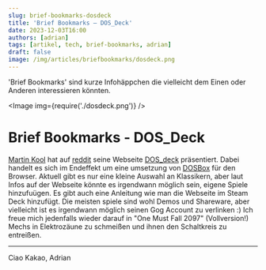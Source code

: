 ---
slug: brief-bookmarks-dosdeck
title: 'Brief Bookmarks – DOS_Deck'
date: 2023-12-03T16:00
authors: [adrian]
tags: [artikel, tech, brief-bookmarks, adrian]
draft: false
image: /img/articles/briefbookmarks/dosdeck.png
---


'Brief Bookmarks' sind kurze Infohäppchen die vielleicht dem Einen oder Anderen interessieren könnten.

<Image img={require('./dosdeck.png')} />

<!--truncate-->

# Brief Bookmarks - DOS_Deck

[Martin Kool](https://www.reddit.com/user/mrtnkl/) hat auf [reddit](https://www.reddit.com/r/SteamDeck/comments/17z0luv/dos_deck_a_new_way_to_play_dos_games_on_the_steam/) seine Webseite [DOS_deck](https://dosdeck.com/) präsentiert. Dabei handelt es sich im Endeffekt um eine umsetzung von [DOSBox](https://www.dosbox.com/) für den Browser. Aktuell gibt es nur eine kleine Auswahl an Klassikern, aber laut Infos auf der Webseite könnte es irgendwann möglich sein, eigene Spiele hinzufuügen. Es gibt auch eine Anleitung wie man die Webseite im Steam Deck hinzufügt. Die meisten spiele sind wohl Demos und Shareware, aber vielleicht ist es irgendwann möglich seinen Gog Account zu verlinken :) Ich freue mich jedenfalls wieder darauf in "One Must Fall 2097" (Vollversion!) Mechs in Elektrozäune zu schmeißen und ihnen den Schaltkreis zu entreißen.  

---

Ciao Kakao, Adrian